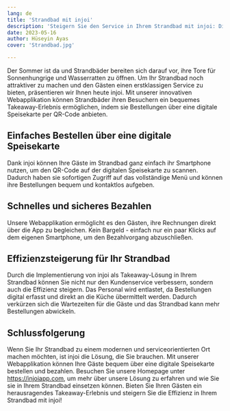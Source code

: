```yaml
---
lang: de
title: 'Strandbad mit injoi'
description: 'Steigern Sie den Service in Ihrem Strandbad mit injoi: Digitales Bestellen und Bezahlen per QR-Code'
date: 2023-05-16
author: Hüseyin Ayas
cover: 'Strandbad.jpg'

---
```


Der Sommer ist da und Strandbäder bereiten sich darauf vor, ihre Tore für Sonnenhungrige und Wasserratten zu öffnen. Um Ihr Strandbad noch attraktiver zu machen und den Gästen einen erstklassigen Service zu bieten, präsentieren wir Ihnen heute injoi. Mit unserer innovativen Webapplikation können Strandbäder ihren Besuchern ein bequemes Takeaway-Erlebnis ermöglichen, indem sie Bestellungen über eine digitale Speisekarte per QR-Code anbieten.

## Einfaches Bestellen über eine digitale Speisekarte
Dank injoi können Ihre Gäste im Strandbad ganz einfach ihr Smartphone nutzen, um den QR-Code auf der digitalen Speisekarte zu scannen. Dadurch haben sie sofortigen Zugriff auf das vollständige Menü und können ihre Bestellungen bequem und kontaktlos aufgeben.

## Schnelles und sicheres Bezahlen
Unsere Webapplikation ermöglicht es den Gästen, ihre Rechnungen direkt über die App zu begleichen. Kein Bargeld - einfach nur ein paar Klicks auf dem eigenen Smartphone, um den Bezahlvorgang abzuschließen.

## Effizienzsteigerung für Ihr Strandbad
Durch die Implementierung von injoi als Takeaway-Lösung in Ihrem Strandbad können Sie nicht nur den Kundenservice verbessern, sondern auch die Effizienz steigern. Das Personal wird entlastet, da Bestellungen digital erfasst und direkt an die Küche übermittelt werden. Dadurch verkürzen sich die Wartezeiten für die Gäste und das Strandbad kann mehr Bestellungen abwickeln.

## Schlussfolgerung
Wenn Sie Ihr Strandbad zu einem modernen und serviceorientierten Ort machen möchten, ist injoi die Lösung, die Sie brauchen. Mit unserer Webapplikation können Ihre Gäste bequem über eine digitale Speisekarte bestellen und bezahlen. Besuchen Sie unsere Homepage unter https://injoiapp.com, um mehr über unsere Lösung zu erfahren und wie Sie sie in Ihrem Strandbad einsetzen können. Bieten Sie Ihren Gästen ein herausragendes Takeaway-Erlebnis und steigern Sie die Effizienz in Ihrem Strandbad mit injoi!
